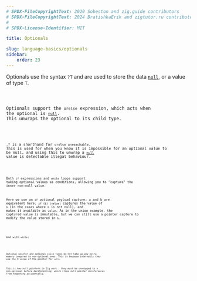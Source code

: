 ```yaml
---
# SPDX-FileCopyrightText: 2020 Sobeston and zig.guide contributors
# SPDX-FileCopyrightText: 2024 BratishkaErik and zigtutor.ru contributors
#
# SPDX-License-Identifier: MIT

title: Optionals

slug: language-basics/optionals
sidebar:
    order: 23
---
```




Optionals use the syntax `?T` and are used to store the data
[`null`](https://ziglang.org/documentation/master/#null), or a value of type
`T`.

<Code code={OptionalsFind} collapse="1-2" lang="zig"/>

Optionals support the `orelse` expression, which acts when the optional is
[`null`](https://ziglang.org/documentation/master/#null). This unwraps the
optional to its child type.

<Code code={OptionalsOrelse} collapse="1-2" lang="zig"/>

`.?` is a shorthand for `orelse unreachable`. This is used for when you know it
is impossible for an optional value to be null, and using this to unwrap a
[`null`](https://ziglang.org/documentation/master/#null) value is detectable
illegal behaviour.

<Code code={OptionalsOrelseUnreachable} collapse="1-2" lang="zig"/>

Both `if` expressions and `while` loops support taking optional values as conditions,
allowing you to "capture" the inner non-null value.

Here we use an `if` optional payload capture; a and b are equivalent here.
`if (b) |value|` captures the value of `b` (in the cases where `b` is not null),
and makes it available as `value`. As in the union example, the captured value
is immutable, but we can still use a pointer capture to modify the value stored
in `b`.

<Code code={OptionalsIfPayload} collapse="1-2" lang="zig"/>

And with `while`:

<Code code={OptionalsWhileCapture} collapse="1-2" lang="zig"/>

Optional pointer and optional slice types do not take up any extra memory
compared to non-optional ones. This is because internally they use the 0 value
of the pointer for `null`.

This is how null pointers in Zig work - they must be unwrapped to a non-optional
before dereferencing, which stops null pointer dereferences from happening
accidentally.
